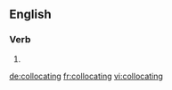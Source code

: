 
==English==

===Verb===
{{head|en|present participle}}

# {{present participle of|collocate|lang=en}}

[[de:collocating]]
[[fr:collocating]]
[[vi:collocating]]